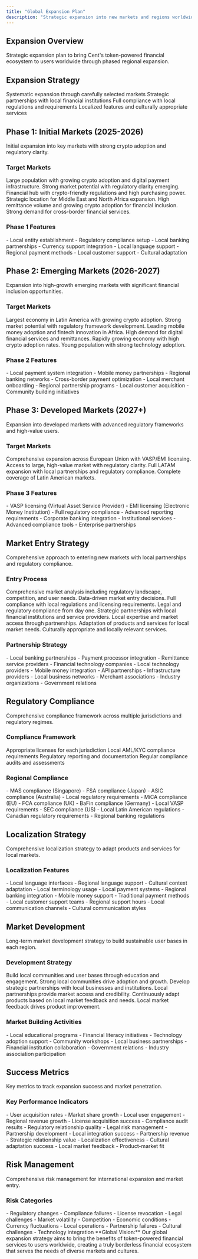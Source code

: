 ```yaml
---
title: "Global Expansion Plan"
description: "Strategic expansion into new markets and regions worldwide"
---
```


## Expansion Overview

<Card title="Global Market Penetration" icon="globe" horizontal>
  Strategic expansion plan to bring Cent's token-powered financial ecosystem to
  users worldwide through phased regional expansion.
</Card>

## Expansion Strategy

<CardGroup cols={2}>
  <Card title="Phased Approach" icon="road">
    Systematic expansion through carefully selected markets
  </Card>
  <Card title="Local Partnerships" icon="handshake">
    Strategic partnerships with local financial institutions
  </Card>
  <Card title="Regulatory Compliance" icon="balance-scale">
    Full compliance with local regulations and requirements
  </Card>
  <Card title="Cultural Adaptation" icon="users">
    Localized features and culturally appropriate services
  </Card>
</CardGroup>

## Phase 1: Initial Markets (2025-2026)

<Card title="Foundation Markets" icon="flag" horizontal>
  Initial expansion into key markets with strong crypto adoption and regulatory
  clarity.
</Card>

### Target Markets

<Steps>
  <Step title="India">
    Large population with growing crypto adoption and digital payment
    infrastructure.
    <Check>Strong market potential with regulatory clarity emerging.</Check>
  </Step>

  <Step title="UAE">
    Financial hub with crypto-friendly regulations and high purchasing power.
    <Check>
      Strategic location for Middle East and North Africa expansion.
    </Check>
  </Step>

  <Step title="Philippines">
    High remittance volume and growing crypto adoption for financial inclusion.
    <Check>Strong demand for cross-border financial services.</Check>
  </Step>
</Steps>

### Phase 1 Features

<AccordionGroup>
  <Accordion title="Market Entry" icon="door-open">
    - Local entity establishment - Regulatory compliance setup - Local banking
    partnerships - Currency support integration
  </Accordion>

  <Accordion title="Localization" icon="language">
    - Local language support - Regional payment methods - Local customer support
    - Cultural adaptation
  </Accordion>
</AccordionGroup>

## Phase 2: Emerging Markets (2026-2027)

<Card title="Growth Markets" icon="chart-line" horizontal>
  Expansion into high-growth emerging markets with significant financial
  inclusion opportunities.
</Card>

### Target Markets

<Steps>
  <Step title="Brazil">
    Largest economy in Latin America with growing crypto adoption.
    <Check>
      Strong market potential with regulatory framework development.
    </Check>
  </Step>

  <Step title="Kenya">
    Leading mobile money adoption and fintech innovation in Africa.
    <Check>High demand for digital financial services and remittances.</Check>
  </Step>

  <Step title="Vietnam">
    Rapidly growing economy with high crypto adoption rates.
    <Check>Young population with strong technology adoption.</Check>
  </Step>
</Steps>

### Phase 2 Features

<AccordionGroup>
  <Accordion title="Advanced Integration" icon="link">
    - Local payment system integration - Mobile money partnerships - Regional
    banking networks - Cross-border payment optimization
  </Accordion>

  <Accordion title="Local Services" icon="store">
    - Local merchant onboarding - Regional partnership programs - Local customer
    acquisition - Community building initiatives
  </Accordion>
</AccordionGroup>

## Phase 3: Developed Markets (2027+)

<Card title="Mature Markets" icon="building" horizontal>
  Expansion into developed markets with advanced regulatory frameworks and
  high-value users.
</Card>

### Target Markets

<Steps>
  <Step title="Europe">
    Comprehensive expansion across European Union with VASP/EMI licensing.
    <Check>Access to large, high-value market with regulatory clarity.</Check>
  </Step>

  <Step title="Latin America">
    Full LATAM expansion with local partnerships and regulatory compliance.
    <Check>Complete coverage of Latin American markets.</Check>
  </Step>
</Steps>

### Phase 3 Features

<AccordionGroup>
  <Accordion title="Regulatory Compliance" icon="balance-scale">
    - VASP licensing (Virtual Asset Service Provider) - EMI licensing
    (Electronic Money Institution) - Full regulatory compliance - Advanced
    reporting requirements
  </Accordion>

  <Accordion title="Enterprise Services" icon="building">
    - Corporate banking integration - Institutional services - Advanced
    compliance tools - Enterprise partnerships
  </Accordion>
</AccordionGroup>

## Market Entry Strategy

<Card title="Systematic Market Entry" icon="target" horizontal>
  Comprehensive approach to entering new markets with local partnerships and
  regulatory compliance.
</Card>

### Entry Process

<Steps>
  <Step title="Market Research">
    Comprehensive market analysis including regulatory landscape, competition,
    and user needs.
    <Check>Data-driven market entry decisions.</Check>
  </Step>

  <Step title="Regulatory Compliance">
    Full compliance with local regulations and licensing requirements.
    <Check>Legal and regulatory compliance from day one.</Check>
  </Step>

  <Step title="Local Partnerships">
    Strategic partnerships with local financial institutions and service
    providers.
    <Check>Local expertise and market access through partnerships.</Check>
  </Step>

  <Step title="Product Localization">
    Adaptation of products and services for local market needs.
    <Check>Culturally appropriate and locally relevant services.</Check>
  </Step>
</Steps>

### Partnership Strategy

<AccordionGroup>
  <Accordion title="Financial Partnerships" icon="bank">
    - Local banking partnerships - Payment processor integration - Remittance
    service providers - Financial technology companies
  </Accordion>

  <Accordion title="Technology Partnerships" icon="code">
    - Local technology providers - Mobile money integration - API partnerships -
    Infrastructure providers
  </Accordion>

  <Accordion title="Business Partnerships" icon="handshake">
    - Local business networks - Merchant associations - Industry organizations -
    Government relations
  </Accordion>
</AccordionGroup>

## Regulatory Compliance

<Card title="Multi-Jurisdictional Compliance" icon="balance-scale" horizontal>
  Comprehensive compliance framework across multiple jurisdictions and
  regulatory regimes.
</Card>

### Compliance Framework

<CardGroup cols={2}>
  <Card title="Licensing" icon="id-card">
    Appropriate licenses for each jurisdiction
  </Card>
  <Card title="AML/KYC" icon="user-check">
    Local AML/KYC compliance requirements
  </Card>
  <Card title="Reporting" icon="file-alt">
    Regulatory reporting and documentation
  </Card>
  <Card title="Audits" icon="search">
    Regular compliance audits and assessments
  </Card>
</CardGroup>

### Regional Compliance

<AccordionGroup>
  <Accordion title="Asia-Pacific" icon="globe-asia">
    - MAS compliance (Singapore) - FSA compliance (Japan) - ASIC compliance
    (Australia) - Local regulatory requirements
  </Accordion>

  <Accordion title="Europe" icon="globe-europe">
    - MiCA compliance (EU) - FCA compliance (UK) - BaFin compliance (Germany) -
    Local VASP requirements
  </Accordion>

  <Accordion title="Americas" icon="globe-americas">
    - SEC compliance (US) - Local Latin American regulations - Canadian
    regulatory requirements - Regional banking regulations
  </Accordion>
</AccordionGroup>

## Localization Strategy

<Card title="Cultural Adaptation" icon="users" horizontal>
  Comprehensive localization strategy to adapt products and services for local
  markets.
</Card>

### Localization Features

<AccordionGroup>
  <Accordion title="Language Support" icon="language">
    - Local language interfaces - Regional language support - Cultural context
    adaptation - Local terminology usage
  </Accordion>

  <Accordion title="Payment Methods" icon="credit-card">
    - Local payment systems - Regional banking integration - Mobile money
    support - Traditional payment methods
  </Accordion>

  <Accordion title="Customer Support" icon="headset">
    - Local customer support teams - Regional support hours - Local
    communication channels - Cultural communication styles
  </Accordion>
</AccordionGroup>

## Market Development

<Card title="Market Building" icon="seedling" horizontal>
  Long-term market development strategy to build sustainable user bases in each
  region.
</Card>

### Development Strategy

<Steps>
  <Step title="Community Building">
    Build local communities and user bases through education and engagement.
    <Check>Strong local communities drive adoption and growth.</Check>
  </Step>

  <Step title="Partnership Development">
    Develop strategic partnerships with local businesses and institutions.
    <Check>Local partnerships provide market access and credibility.</Check>
  </Step>

  <Step title="Product Adaptation">
    Continuously adapt products based on local market feedback and needs.
    <Check>Local market feedback drives product improvement.</Check>
  </Step>
</Steps>

### Market Building Activities

<AccordionGroup>
  <Accordion title="Education & Awareness" icon="graduation-cap">
    - Local educational programs - Financial literacy initiatives - Technology
    adoption support - Community workshops
  </Accordion>

  <Accordion title="Partnership Development" icon="handshake">
    - Local business partnerships - Financial institution collaboration -
    Government relations - Industry association participation
  </Accordion>
</AccordionGroup>

## Success Metrics

<Card title="Expansion Success Indicators" icon="chart-bar" horizontal>
  Key metrics to track expansion success and market penetration.
</Card>

### Key Performance Indicators

<Columns cols={2}>
  <Card title="Market Penetration" icon="users">
    - User acquisition rates - Market share growth - Local user engagement -
    Regional revenue growth
  </Card>
  <Card title="Regulatory Compliance" icon="balance-scale">
    - License acquisition success - Compliance audit results - Regulatory
    relationship quality - Legal risk management
  </Card>
  <Card title="Partnership Success" icon="handshake">
    - Partnership development - Local integration success - Partnership revenue
    - Strategic relationship value
  </Card>
  <Card title="Local Adaptation" icon="globe">
    - Localization effectiveness - Cultural adaptation success - Local market
    feedback - Product-market fit
  </Card>
</Columns>

## Risk Management

<Card title="Expansion Risk Management" icon="shield-alt" horizontal>
  Comprehensive risk management for international expansion and market entry.
</Card>

### Risk Categories

<AccordionGroup>
  <Accordion title="Regulatory Risks" icon="balance-scale">
    - Regulatory changes - Compliance failures - License revocation - Legal
    challenges
  </Accordion>

  <Accordion title="Market Risks" icon="chart-line">
    - Market volatility - Competition - Economic conditions - Currency
    fluctuations
  </Accordion>

  <Accordion title="Operational Risks" icon="cogs">
    - Local operations - Partnership failures - Cultural challenges - Technology
    integration
  </Accordion>
</AccordionGroup>

<Note>
  **Global Vision:** Our global expansion strategy aims to bring the benefits of
  token-powered financial services to users worldwide, creating a truly
  borderless financial ecosystem that serves the needs of diverse markets and
  cultures.
</Note>
